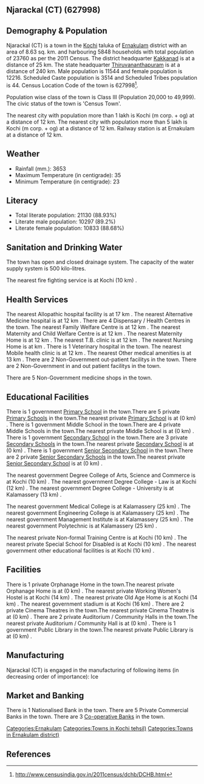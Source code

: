 {{Infobox settlement
| name=Njarackal (CT)
| native_name=
| native_name_lang=
| other_name=
| nickname=
| settlement_type=Town
| image_skyline=
| image_alt=
| image_caption=
| pushpin_map=India Kerala
| pushpin_label_position=right
| pushpin_map_alt=
| pushpin_map_caption=Location in Kerala, India
| latd=
| latm=
| lats=
| latNS=
| longd=
| longm=
| longs=
| longEW=
| coordinates_display=inline,title
| subdivision_type=Country
| subdivision_name={{flag|India}}
| subdivision_type1=[[States and territories of India|State]]
| subdivision_name1=Kerala 
| subdivision_type2=[[List of districts of India|District]]
| subdivision_name2=Ernakulam
| subdivision_type3=Tahsil
| subdivision_name3=Kochi
| website=
| established_title=<!-- Established -->
| established_date=
| founder=
| named_for=
| government_type=
| governing_body=
| unit_pref=Metric
| area_footnotes=
| area_rank=
| area_total_km2=8.63
| elevation_footnotes=
| elevation_m=
| population_total=23760
| population_as_of=2011
| population_rank=
| population_density_km2=2753
| population_demonym=
| population_footnotes=
| demographics_type1=Languages=
| demographics1_title1=Official=
| demographics1_info1=[[Malayalam language|Malayalam]]
| timezone1=[[Indian Standard Time|IST]]
| utc_offset1==+5:30
| postal_code_type=[[Postal Index Number|PIN]]
| postal_code=
| area_code_type=Telephone code
| area_code=
| registration_plate=
| blank1_name_sec1=Nearest city
| blank1_info_sec1=[[Kochi (m corp. + og) ]]
| blank2_name_sec1=[[Human sex ratio|Sex ratio]]
| blank2_info_sec1=1058
| blank3_name_sec1=Literacy
| blank3_info_sec1=88.93%
| blank1_name_sec2=[[2011 Census of India|2011 census]] code
| blank1_info_sec2=627998
| footnotes=
}}

== Njarackal (CT) (627998) ==

== Demography & Population ==

Njarackal (CT) is a town in the [[Kochi]] taluka of [[Ernakulam]] district with an area of 8.63 sq. km. and harbouring 5848 households with total population of 23760 as per the 2011 Census. The district headquarter [[Kakkanad]] is at a distance of 25 km. The state headquarter [[Thiruvananthapuram]] is at a distance of 240 km. Male population is 11544 and female population is 12216. Scheduled Caste population is 3514 and Scheduled Tribes population is 44. Census Location Code of the town is 627998<ref>http://www.censusindia.gov.in/2011census/dchb/DCHB.html</ref>.

Population wise class of the town is Class III (Population 20,000 to 49,999).
The civic status of the town is 'Census Town'.

The nearest city with population more than 1 lakh is Kochi (m corp. + og)  at a distance of 12 km. The nearest city with population more than 5 lakh is Kochi (m corp. + og)  at a distance of 12 km. Railway station is at Ernakulam at a distance of 12 km.


== Weather ==  
* Rainfall (mm.): 3653 
* Maximum Temperature (in centigrade): 35
* Minimum Temperature (in centigrade): 23


== Literacy ==  
* Total literate population: 21130 (88.93%)
* Literate male population: 10297 (89.2%)
* Literate female population: 10833 (88.68%)


== Sanitation and Drinking Water ==  
The town has open and closed drainage system.
The capacity of the water supply system is 500 kilo-litres.

The nearest fire fighting service is at Kochi (10 km) .


== Health Services ==
The nearest Allopathic hospital facility is at 17 km .
The nearest Alternative Medicine hospital is at 12 km .
There are 4 Dispensary / Health Centres in the town.
The nearest Family Welfare Centre is at 12 km .
The nearest Maternity and Child Welfare Centre is at 12 km .
The nearest Maternity Home is at 12 km .
The nearest T.B. clinic is at 12 km .
The nearest Nursing Home is at  km .
There is 1 Veterinary hospital in the town.
The nearest Mobile health clinic is at 12 km .
The nearest Other medical amenities is at 13 km .
There are 2 Non-Government out-patient facilitys in the town.
There are 2 Non-Government in and out patient facilitys in the town.

There are 5 Non-Government medicine shops in the town.


== Educational Facilities ==
There is 1 government [[Primary School]] in the town.There are 5 private [[Primary School]]s in the town.The nearest private [[Primary School]] is at  (0 km) .
There is 1 government Middle School in the town.There are 4 private Middle Schools in the town.The nearest private Middle School is at  (0 km) .
There is 1 government [[Secondary School]] in the town.There are 3 private [[Secondary School]]s in the town.The nearest private [[Secondary School]] is at  (0 km) .
There is 1 government [[Senior Secondary School]] in the town.There are 2 private [[Senior Secondary School]]s in the town.The nearest private [[Senior Secondary School]] is at  (0 km) .
 
 
 
 
 
The nearest government Degree College of Arts, Science and Commerce is at Kochi (10 km) .
The nearest government Degree College - Law is at Kochi (12 km) .
The nearest government Degree College - University is at Kalamassery (13 km) .
 
The nearest government Medical College is at Kalamassery (25 km) .
The nearest government Engineering College is at Kalamassery (25 km) .
The nearest government Management Institute is at Kalamassery (25 km) .
The nearest government Polytechnic is at Kalamassery (25 km) .
 
The nearest private Non-formal Training Centre is at Kochi (10 km) .
The nearest private Special School for Disabled is at Kochi (10 km) .
The nearest government other educational facilities is at Kochi (10 km) .


== Facilities ==
There is 1 private Orphanage Home in the town.The nearest private Orphanage Home is at  (0 km) .
The nearest private Working Women's Hostel is at Kochi (14 km) .
The nearest private Old Age Home is at Kochi (14 km) .
The nearest government stadium is at Kochi (16 km) .
There are 2 private Cinema Theatres in the town.The nearest private Cinema Theatre is at  (0 km) .
There are 2 private Auditorium / Community Halls in the town.The nearest private Auditorium / Community Hall is at  (0 km) .
There is 1 government Public Library in the town.The nearest private Public Library is at  (0 km) .


== Manufacturing ==
Njarackal (CT) is engaged in the manufacturing of following items (in decreasing order of importance): Ice


== Market and Banking ==
There is 1 Nationalised Bank in the town.
There are 5 Private Commercial Banks in the town.
There are 3 [[Co-operative Bank]]s in the town.




[[Categories:Ernakulam]]
[[Categories:Towns in Kochi tehsil)]]
[[Categories:Towns in Ernakulam district)]]


== References ==
{{Reflist}}


